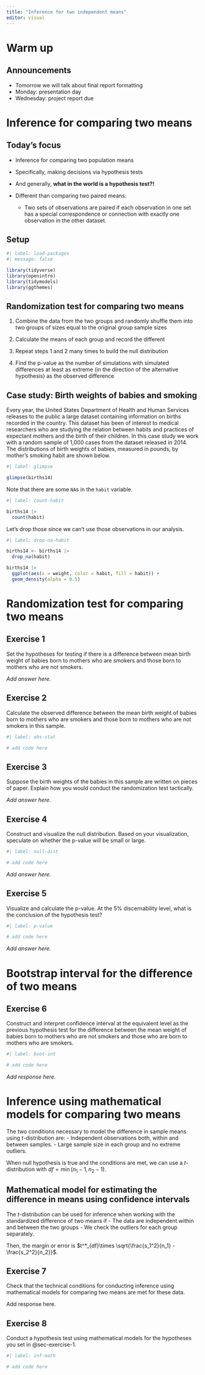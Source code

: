 ```yaml
---
title: "Inference for two independent means"
editor: visual
---
```


# Warm up

## Announcements

- Tomorrow we will talk about final report formatting
- Monday: presentation day
- Wednesday: project report due


# Inference for comparing two means

## Today's focus

-   Inference for comparing two population means

-   Specifically, making decisions via hypothesis tests

-   And generally, **what in the world is a hypothesis test?!**

-   Different than comparing two paired means:
    - Two sets of observations are paired if each observation in one set has a special correspondence or connection with exactly one observation in the other dataset.

## Setup

```r
#| label: load-packages
#| message: false

library(tidyverse)
library(openintro)
library(tidymodels)
library(ggthemes)
```

## Randomization test for comparing two means {.smaller}

::: incremental
1.  Combine the data from the two groups and randomly shuffle them into two groups of sizes equal to the original group sample sizes

2.  Calculate the means of each group and record the different

3.  Repeat steps 1 and 2 many times to build the null distribution

4.  Find the p-value as the number of simulations with simulated differences at least as extreme (in the direction of the alternative hypothesis) as the observed difference
:::

## Case study: Birth weights of babies and smoking {.smaller}

::: task
Every year, the United States Department of Health and Human Services releases to the public a large dataset containing information on births recorded in the country. This dataset has been of interest to medical researchers who are studying the relation between habits and practices of expectant mothers and the birth of their children. In this case study we work with a random sample of 1,000 cases from the dataset released in 2014. The distributions of birth weights of babies, measured in pounds, by mother's smoking habit are shown below.
:::


```r
#| label: glimpse

glimpse(births14)
```

Note that there are some `NA`s in the `habit` variable.

```r
#| label: count-habit

births14 |>
  count(habit)
```

Let's drop those since we can't use those observations in our analysis.

```r
#| label: drop-na-habit

births14 <- births14 |>
  drop_na(habit)
```

```r
births14 |>
  ggplot(aes(x = weight, color = habit, fill = habit)) +
  geom_density(alpha = 0.5)
```




# Randomization test for comparing two means

## Exercise 1 {#sec-exercise-1}

Set the hypotheses for testing if there is a difference between mean birth weight of babies born to mothers who are smokers and those born to mothers who are not smokers.

*Add answer here.*

## Exercise 2

Calculate the observed difference between the mean birth weight of babies born to mothers who are smokers and those born to mothers who are not smokers in this sample.

```r
#| label: obs-stat

# add code here
```

## Exercise 3

Suppose the birth weights of the babies in this sample are written on pieces of paper. Explain how you would conduct the randomization test tactically. 

*Add answer here.*

## Exercise 4

Construct and visualize the null distribution. Based on your visualization, speculate on whether the p-value will be small or large.

```r
#| label: null-dist

# add code here
```

*Add answer here.*

## Exercise 5

Visualize and calculate the p-value. At the 5% discernability level, what is the conclusion of the hypothesis test?

```r
#| label: p-value

# add code here
```

*Add answer here.*

# Bootstrap interval for the difference of two means

## Exercise 6

Construct and interpret confidence interval at the equivalent level as the previous hypothesis test for the difference between the mean weight of babies born to mothers who are not smokers and those who are born to mothers who are smokers.

```r
#| label: boot-int

# add code here
```

*Add response here.*


# Inference using mathematical models for comparing two means

The two conditions necessary to model the difference in sample means using $t$-distribution are:
- Independent observations both, within and between samples.
- Large sample size in each group and no extreme outliers.

When null hypothesis is true and the conditions are met, we can use a $t$-distribution with $df = \min(n_1-1, n_2-1)$.

## Mathematical model for estimating the difference in means using confidence intervals

The $t$-distribution can be used for inference when working with the standardized difference of two means if
- The data are independent within and between the two groups
- We check the outliers for each group separately. 

Then, the margin or error is
$t^*_{df}\times \sqrt{\frac{s_1^2}{n_1} - \frac{s_2^2}{n_2}}$.


## Exercise 7

Check that the technical conditions for conducting inference using mathematical models for comparing two means are met for these data.

Add response here.

## Exercise 8

Conduct a hypothesis test using mathematical models for the hypotheses you set in @sec-exercise-1.

```r
#| label: inf-math

# add code here
```
